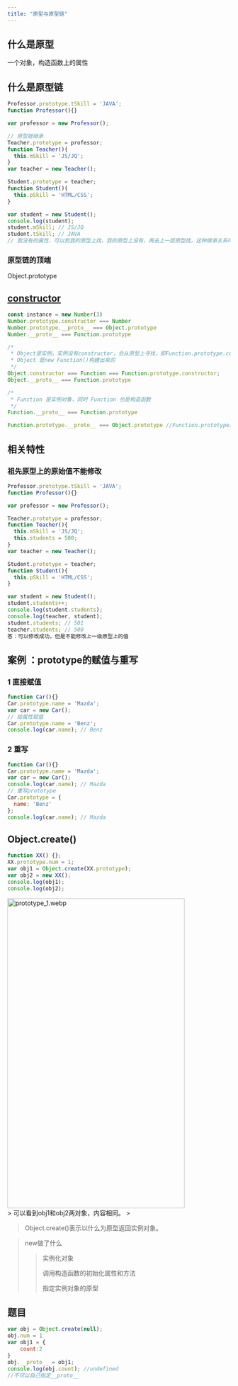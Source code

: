 ```yaml
---
title: "原型与原型链"
---
```


## 什么是原型

一个对象，构造函数上的属性

## 什么是原型链

```jsx
Professor.prototype.tSkill = 'JAVA';
function Professor(){}

var professor = new Professor();

// 原型链继承
Teacher.prototype = professor;
function Teacher(){
  this.mSkill = 'JS/JQ';
}
var teacher = new Teacher();

Student.prototype = teacher;
function Student(){
  this.pSkill = 'HTML/CSS';
}

var student = new Student();
console.log(student);
student.mSkill;	// JS/JQ
student.tSkill;	// JAVA
// 我没有的属性，可以到我的原型上找，我的原型上没有，再去上一层原型找，这种继承关系叫原型链
```

### 原型链的顶端

Object.prototype

## [constructor](https://developer.mozilla.org/zh-CN/docs/Web/JavaScript/Reference/Global_Objects/Object/constructor)
```jsx
const instance = new Number(3)
Number.prototype.constructor === Number
Number.prototype.__proto__ === Object.prototype
Number.__proto__ === Function.prototype
```
```jsx
/*
 * Object是实例，实例没有constructor，会从原型上寻找，即Function.prototype.constructor
 * Object 是new Function()构建出来的
 */
Object.constructor === Function === Function.prototype.constructor;
Object.__proto__ === Function.prototype

/*
 * Function 是实例对象，同时 Function 也是构造函数
 */
Function.__proto__ === Function.prototype

Function.prototype.__proto__ === Object.prototype //Function.prototype是对象
```

## 相关特性

### 祖先原型上的原始值不能修改

```jsx
Professor.prototype.tSkill = 'JAVA';
function Professor(){}

var professor = new Professor();

Teacher.prototype = professor;
function Teacher(){
  this.mSkill = 'JS/JQ';
  this.students = 500;
}
var teacher = new Teacher();

Student.prototype = teacher;
function Student(){
  this.pSkill = 'HTML/CSS';
}

var student = new Student();
student.students++;
console.log(student.students);
console.log(teacher, student);
student.students; // 501
teacher.students; // 500
答：可以修改成功，但是不能修改上一级原型上的值
```

## 案例 ：prototype的赋值与重写

### 1 直接赋值

```jsx
function Car(){}
Car.prototype.name = 'Mazda';
var car = new Car();
// 给属性赋值
Car.prototype.name = 'Benz';
console.log(car.name); // Benz
```

### 2 重写

```jsx
function Car(){}
Car.prototype.name = 'Mazda';
var car = new Car();
console.log(car.name); // Mazda
// 重写prototype
Car.prototype = {
  name: 'Benz'
};
console.log(car.name); // Mazda
```

## Object.create()

```jsx
function XX() {};
XX.prototype.num = 1;
var obj1 = Object.create(XX.prototype);
var obj2 = new XX();
console.log(obj1);
console.log(obj2);
```


<div className="grid grid-cols-2 gap-4">
  <div>
    <Image src="/images/fundamental/prototype_1.webp" width='400' height='700' alt="prototype_1.webp" />
  </div>
  <div>
> 可以看到obj1和obj2两对象，内容相同。
> 

> Object.create()表示以什么为原型返回实例对象。
> 

> new做了什么
> 
> 
> > 实例化对象
> > 
> > 
> > 调用构造函数的初始化属性和方法
> > 
> > 指定实例对象的原型
> > 
  </div>
</div>







## 题目

```jsx
var obj = Object.create(null);
obj.num = 1
var obj1 = {
	count:2
}
obj.__proto__ = obj1;
console.log(obj.count); //undefined
//不可以自己指定__proto__

```